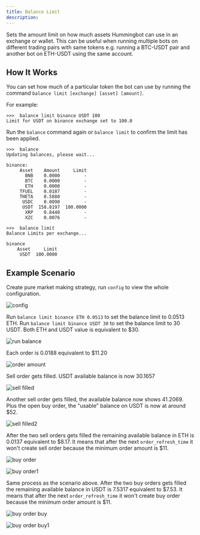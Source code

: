 ```yaml
---
title: Balance Limit
description:
---
```


Sets the amount limit on how much assets Hummingbot can use in an exchange or wallet. This can be useful when running multiple bots on different trading pairs with same tokens e.g. running a BTC-USDT pair and another bot on ETH-USDT using the same account.

## How It Works

You can set how much of a particular token the bot can use by running the command `balance limit [exchange] [asset] [amount]`.

For example:

```
>>>  balance limit binance USDT 100
Limit for USDT on binance exchange set to 100.0
```

Run the `balance` command again or `balance limit` to confirm the limit has been applied.

```
>>>  balance
Updating balances, please wait...

binance:
     Asset    Amount     Limit
       BNB    0.0000         -
       BTC    0.0000         -
       ETH    0.0000         -
     TFUEL    0.0187         -
     THETA    0.5880         -
      USDC    0.0090         -
      USDT  158.8197  100.0000
       XRP    0.8440         -
       XZC    0.0076         -
```

```
>>>  balance limit
Balance Limits per exchange...

binance
    Asset     Limit
     USDT  100.0000
```

## Example Scenario

Create pure market making strategy, run `config` to view the whole configuration.

![config](img/config1.png)

Run `balance limit binance ETH 0.0513` to set the balance limit to 0.0513 ETH. Run `balance limit binance USDT 30` to set the balance limit to 30 USDT. Both ETH and USDT value is equivalent to \$30.

![run balance](img/run_balance.png)

Each order is 0.0188 equivalent to \$11.20

![order amount](img/order_amount.png)

Sell order gets filled. USDT available balance is now 30.1657

![sell filled](img/sell_filled.png)

Another sell order gets filled, the available balance now shows 41.2069. Plus the open buy order, the "usable" balance on USDT is now at around \$52.

![sell filled2](img/sell_filled2.png)

After the two sell orders gets filled the remaining available balance in ETH is 0.0137 equivalent to $8.17. It means that after the next `order_refresh_time` it won't create sell order because the minimum order amount is $11.

![buy order](img/buy_order.png)

![buy order1](img/buy_order1.png)

Same process as the scenario above. After the two buy orders gets filled the remaining available balance in USDT is 7.5317 equivalent to $7.53. It means that after the next `order_refresh_time` it won't create buy order because the minimum order amount is $11.

![buy order buy](img/buy_order_buy.png)

![buy order buy1](img/buy_order_buy1.png)
